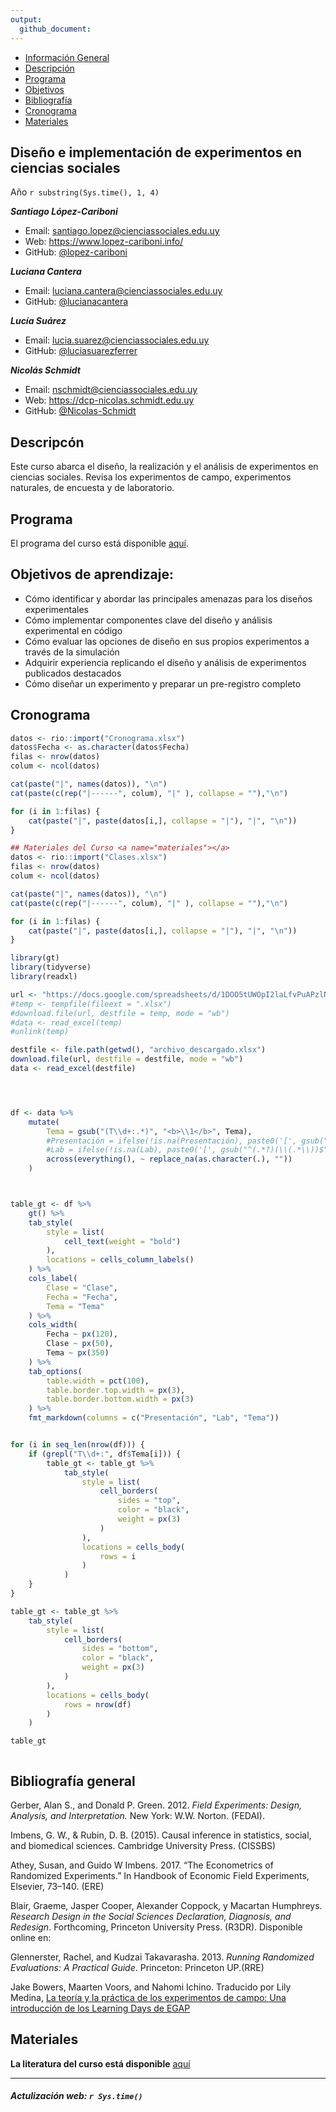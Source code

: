 ```yaml
---
output:
  github_document:
---
```


<!-- Enlazar al archivo CSS -->
<link rel="stylesheet" type="text/css" href="styles.css">

<!-- Barra de Navegación -->
<nav class="navbar">
    <ul>
        <li><a href="#informacion-general">Información General</a></li>
        <li><a href="#descripcion">Descripción</a></li>
        <li><a href="#programa">Programa</a></li>
        <li><a href="#objetivos">Objetivos</a></li>
        <li><a href="#bibliografia">Bibliografía</a></li>
        <li><a href="#cronograma">Cronograma</a></li>
        <li><a href="#materiales">Materiales</a></li>
    </ul>
</nav>


## Diseño e implementación de experimentos en ciencias sociales <a name="informacion-general"></a>



Año `r substring(Sys.time(), 1, 4)`

***Santiago López-Cariboni***

- Email: <santiago.lopez@cienciassociales.edu.uy>
- Web: <https://www.lopez-cariboni.info/>
- GitHub: [@lopez-cariboni](https://github.com/lopez-cariboni)

***Luciana Cantera***

- Email: <luciana.cantera@cienciassociales.edu.uy>
- GitHub: [@lucianacantera](https://github.com/lucianacantera)

***Lucía Suárez***

- Email: <lucia.suarez@cienciassociales.edu.uy>
- GitHub: [@luciasuarezferrer](https://github.com/luciasuarezferrer)

***Nicolás Schmidt***

- Email: <nschmidt@cienciassociales.edu.uy>
- Web:
  [https://dcp-nicolas.schmidt.edu.uy](https://cienciassociales.edu.uy/departamento-de-ciencia-politica/nicolas-schmidt/)
- GitHub: [@Nicolas-Schmidt](https://github.com/Nicolas-Schmidt)

## Descripcón <a name="descripcion"></a>

Este curso abarca el diseño, la realización y el análisis de
experimentos en ciencias sociales. Revisa los experimentos de campo,
experimentos naturales, de encuesta y de laboratorio.

## Programa <a name="programa"></a>

El programa del curso está disponible
[aquí](https://drive.usercontent.google.com/u/0/uc?id=1_bkckjFeLewCReAIZp4suzUcUrQH1Jqk&export=download).

## Objetivos de aprendizaje: <a name="objetivos"></a>

- Cómo identificar y abordar las principales amenazas para los diseños
  experimentales
- Cómo implementar componentes clave del diseño y análisis experimental
  en código
- Cómo evaluar las opciones de diseño en sus propios experimentos a
  través de la simulación
- Adquirir experiencia replicando el diseño y análisis de experimentos
  publicados destacados
- Cómo diseñar un experimento y preparar un pre-registro completo


## Cronograma <a name="cronograma"></a>

```r

datos <- rio::import("Cronograma.xlsx")
datos$Fecha <- as.character(datos$Fecha)
filas <- nrow(datos)
colum <- ncol(datos)

cat(paste("|", names(datos)), "\n")
cat(paste(c(rep("|------", colum), "|" ), collapse = ""),"\n")

for (i in 1:filas) {
    cat(paste("|", paste(datos[i,], collapse = "|"), "|", "\n"))
}
```



```r
## Materiales del Curso <a name="materiales"></a>
datos <- rio::import("Clases.xlsx")
filas <- nrow(datos)
colum <- ncol(datos)

cat(paste("|", names(datos)), "\n")
cat(paste(c(rep("|------", colum), "|" ), collapse = ""),"\n")

for (i in 1:filas) {
    cat(paste("|", paste(datos[i,], collapse = "|"), "|", "\n"))
}

```


```r
library(gt)
library(tidyverse)
library(readxl)

url <- "https://docs.google.com/spreadsheets/d/1DOO5tUWOpI2laLfvPuAPzlN2dWzgnr3-/export?format=xlsx"
#temp <- tempfile(fileext = ".xlsx")
#download.file(url, destfile = temp, mode = "wb")
#data <- read_excel(temp)
#unlink(temp)

destfile <- file.path(getwd(), "archivo_descargado.xlsx")
download.file(url, destfile = destfile, mode = "wb")
data <- read_excel(destfile)




df <- data %>%
    mutate(
        Tema = gsub("(T\\d+:.*)", "<b>\\1</b>", Tema), 
        #Presentación = ifelse(!is.na(Presentación), paste0('[', gsub("^(.*?)(\\(.*\\))$", "\\1", Presentación), '](\\2)'), ""),
        #Lab = ifelse(!is.na(Lab), paste0('[', gsub("^(.*?)(\\(.*\\))$", "\\1", Lab), '](\\2)'), ""),
        across(everything(), ~ replace_na(as.character(.), ""))
    )



table_gt <- df %>% 
    gt() %>%
    tab_style(
        style = list(
            cell_text(weight = "bold")  
        ),
        locations = cells_column_labels()  
    ) %>%
    cols_label(
        Clase = "Clase",
        Fecha = "Fecha",
        Tema = "Tema"
    ) %>%
    cols_width(
        Fecha ~ px(120),  
        Clase ~ px(50), 
        Tema ~ px(350)
    ) %>%
    tab_options(
        table.width = pct(100),  
        table.border.top.width = px(3),  
        table.border.bottom.width = px(3)  
    ) %>%
    fmt_markdown(columns = c("Presentación", "Lab", "Tema"))  


for (i in seq_len(nrow(df))) {
    if (grepl("T\\d+:", df$Tema[i])) {
        table_gt <- table_gt %>%
            tab_style(
                style = list(
                    cell_borders(
                        sides = "top",
                        color = "black",
                        weight = px(3)  
                    )
                ),
                locations = cells_body(
                    rows = i  
                )
            )
    }
}

table_gt <- table_gt %>%
    tab_style(
        style = list(
            cell_borders(
                sides = "bottom",
                color = "black",
                weight = px(3) 
            )
        ),
        locations = cells_body(
            rows = nrow(df)  
        )
    )

table_gt



```


## Bibliografía general <a name="bibliografia"></a>

Gerber, Alan S., and Donald P. Green. 2012. *Field Experiments: Design,
Analysis, and Interpretation.* New York: W.W. Norton. (FEDAI).

Imbens, G. W., & Rubin, D. B. (2015). Causal inference in statistics,
social, and biomedical sciences. Cambridge University Press. (CISSBS)

Athey, Susan, and Guido W Imbens. 2017. “The Econometrics of Randomized
Experiments.” In Handbook of Economic Field Experiments, Elsevier,
73–140. (ERE)

Blair, Graeme, Jasper Cooper, Alexander Coppock, y Macartan Humphreys.
*Research Design in the Social Sciences Declaration, Diagnosis, and
Redesign*. Forthcoming, Princeton University Press. (R3DR). Disponible
online en:

Glennerster, Rachel, and Kudzai Takavarasha. 2013. *Running Randomized
Evaluations: A Practical Guide*. Princeton: Princeton UP.(RRE)

Jake Bowers, Maarten Voors, and Nahomi Ichino. Traducido por Lily
Medina, [La teoría y la práctica de los experimentos de campo: Una
introducción de los Learning Days de
EGAP](https://lilymedina.github.io/theory_and_practice_of_field_experiments/)

## Materiales

**La literatura del curso está disponible**
[aquí](https://drive.google.com/drive/folders/154rb3NLmaPQQB8L9xvvFmakDQ1wMudYQ?usp=sharing)








<script>
    document.querySelector('.menu-toggle').addEventListener('click', function() {
        const navList = document.querySelector('.navbar ul');
        navList.classList.toggle('collapsed'); // Alterna la clase "collapsed"
    });
</script>





---
###### **Actulización web: `r Sys.time()`**
